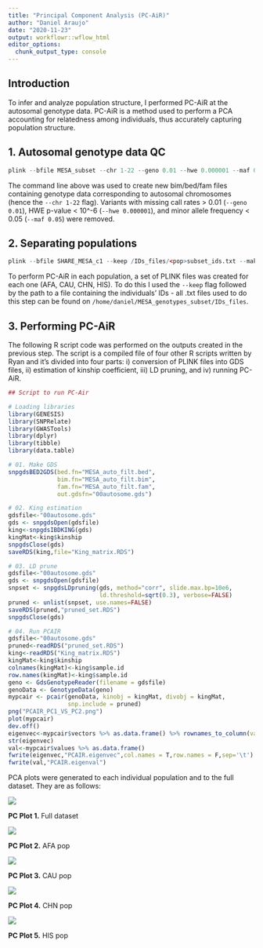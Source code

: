 ```yaml
---
title: "Principal Component Analysis (PC-AiR)"
author: "Daniel Araujo"
date: "2020-11-23"
output: workflowr::wflow_html
editor_options:
  chunk_output_type: console
---
```


## Introduction

To infer and analyze population structure, I performed PC-AiR at the autosomal genotype data. PC-AiR is a method used to perform a PCA accounting for relatedness among individuals, thus accurately capturing population structure.

## 1. Autosomal genotype data QC
```r
plink --bfile MESA_subset --chr 1-22 --geno 0.01 --hwe 0.000001 --maf 0.05 --make-bed --out PCAir/MESA_auto_filt
```
The command line above was used to create new bim/bed/fam files containing genotype data corresponding to autosomal chromosomes (hence the `--chr 1-22` flag). Variants with missing call rates > 0.01 (```--geno 0.01```), HWE p-value < 10^-6 (```--hwe 0.000001```), and minor allele frequency < 0.05 (```--maf 0.05```) were removed. 

## 2. Separating populations
```r
plink --bfile SHARE_MESA_c1 --keep /IDs_files/<pop>subset_ids.txt --make-bed --out MESA_subset_<pop>

```
To perform PC-AiR in each population, a set of PLINK files was created for each one (AFA, CAU, CHN, HIS). To do this I used the `--keep` flag followed by the path to a file containing the individuals' IDs - all .txt files used to do this step can be found on `/home/daniel/MESA_genotypes_subset/IDs_files`.

## 3. Performing PC-AiR
The following R script code was performed on the outputs created in the previous step. The script is a compiled file of four other R scripts written by Ryan and it's divided into four parts: i) conversion of PLINK files into GDS files, ii) estimation of kinship coefficient, iii) LD pruning, and iv) running PC-AiR. 

```r
## Script to run PC-Air

# Loading libraries
library(GENESIS)
library(SNPRelate)
library(GWASTools)
library(dplyr)
library(tibble)
library(data.table)

# 01. Make GDS
snpgdsBED2GDS(bed.fn="MESA_auto_filt.bed",
              bim.fn="MESA_auto_filt.bim",
              fam.fn="MESA_auto_filt.fam",
              out.gdsfn="00autosome.gds")

# 02. King estimation
gdsfile<-"00autosome.gds"
gds <- snpgdsOpen(gdsfile)
king<-snpgdsIBDKING(gds)
kingMat<-king$kinship
snpgdsClose(gds)
saveRDS(king,file="King_matrix.RDS")

# 03. LD prune
gdsfile<-"00autosome.gds"
gds <- snpgdsOpen(gdsfile)
snpset <- snpgdsLDpruning(gds, method="corr", slide.max.bp=10e6,
                          ld.threshold=sqrt(0.3), verbose=FALSE)
pruned <- unlist(snpset, use.names=FALSE)
saveRDS(pruned,"pruned_set.RDS")
snpgdsClose(gds)

# 04. Run PCAIR
gdsfile<-"00autosome.gds"
pruned<-readRDS("pruned_set.RDS")
king<-readRDS("King_matrix.RDS")
kingMat<-king$kinship
colnames(kingMat)<-king$sample.id
row.names(kingMat)<-king$sample.id
geno <- GdsGenotypeReader(filename = gdsfile)
genoData <- GenotypeData(geno)
mypcair <- pcair(genoData, kinobj = kingMat, divobj = kingMat,
                 snp.include = pruned)
png("PCAIR_PC1_VS_PC2.png")
plot(mypcair)
dev.off()
eigenvec<-mypcair$vectors %>% as.data.frame() %>% rownames_to_column(var="sample_id")
str(eigenvec)
val<-mypcair$values %>% as.data.frame()
fwrite(eigenvec,"PCAIR.eigenvec",col.names = T,row.names = F,sep='\t')
fwrite(val,"PCAIR.eigenval")
```
PCA plots were generated to each individual population and to the full dataset. They are as follows:

![](assets/PCAIR_PC1_VS_PC2.png)

**PC Plot 1.** Full dataset

![](assets/AFA_PCAIR_PC1_VS_PC2.png)

**PC Plot 2.** AFA pop

![](assets/CAU_PCAIR_PC1_VS_PC2.png)

**PC Plot 3.** CAU pop

![](assets/CHN_PCAIR_PC1_VS_PC2.png)

**PC Plot 4.** CHN pop

![](assets/HIS_PCAIR_PC1_VS_PC2.png)

**PC Plot 5.** HIS pop